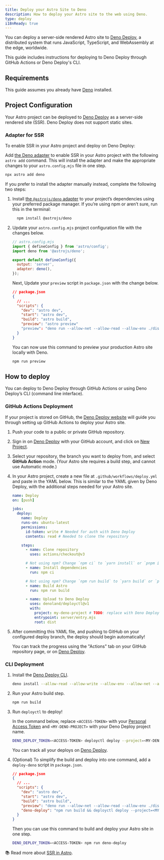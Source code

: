 ```yaml
---
title: Deploy your Astro Site to Deno
description: How to deploy your Astro site to the web using Deno.
type: deploy
i18nReady: true
---
```


You can deploy a server-side rendered Astro site to [Deno Deploy](https://deno.com/deploy), a distributed system that runs JavaScript, TypeScript, and WebAssembly at the edge, worldwide.

This guide includes instructions for deploying to Deno Deploy through GitHub Actions or Deno Deploy's CLI.

## Requirements

This guide assumes you already have [Deno](https://deno.land/) installed.

## Project Configuration

Your Astro project can be deployed to [Deno Deploy](https://deno.com/deploy) as a server-side rendered site (SSR). Deno Deploy does not support static sites.

### Adapter for SSR

To enable SSR in your Astro project and deploy on Deno Deploy:

Add [the Deno adapter][Deno adapter] to enable SSR in your Astro project with the following `astro add` command. This will install the adapter and make the appropriate changes to your `astro.config.mjs` file in one step.

```bash
npx astro add deno
```

If you prefer to install the adapter manually instead, complete the following two steps:

1. Install [the `@astrojs/deno` adapter][Deno adapter] to your project’s dependencies using your preferred package manager. If you’re using npm or aren’t sure, run this in the terminal:

    ```bash
      npm install @astrojs/deno
    ```

1. Update your `astro.config.mjs` project configuration file with the changes below.

    ```js ins={3,6-7}
    // astro.config.mjs
    import { defineConfig } from 'astro/config';
    import deno from '@astrojs/deno';

    export default defineConfig({
      output: 'server',
      adapter: deno(),
    });
    ```

    Next, Update your `preview` script in `package.json` with the change below.

    ```json del={8} ins={9}
    // package.json
    {
      // ...
      "scripts": {
        "dev": "astro dev",
        "start": "astro dev",
        "build": "astro build",
        "preview": "astro preview"
        "preview": "deno run --allow-net --allow-read --allow-env ./dist/server/entry.mjs"
      }
    }
    ```
    
    You can now use this command to preview your production Astro site locally with Deno.
    
    ```bash
    npm run preview
    ```

## How to deploy

You can deploy to Deno Deploy through GitHub Actions or using Deno Deploy’s CLI (command line interface).

### GitHub Actions Deployment

If your project is stored on GitHub, the [Deno Deploy website](https://dash.deno.com/) will guide you through setting up GitHub Actions to deploy your Astro site.

1. Push your code to a public or private GitHub repository.
2. Sign in on [Deno Deploy](https://dash.deno.com/) with your GitHub account, and click on [New Project](https://dash.deno.com).
3. Select your repository, the branch you want to deploy from, and select **GitHub Action** mode. (Your Astro site requires a build step, and cannot use Automatic mode.)
4. In your Astro project, create a new file at `.github/workflows/deploy.yml` and paste in the YAML below. This is similar to the YAML given by Deno Deploy, with the additional steps needed for your Astro site.

    ```yaml
    name: Deploy
    on: [push]

    jobs:
      deploy:
        name: Deploy
        runs-on: ubuntu-latest
        permissions:
          id-token: write # Needed for auth with Deno Deploy
          contents: read # Needed to clone the repository

        steps:
          - name: Clone repository
            uses: actions/checkout@v3

          # Not using npm? Change `npm ci` to `yarn install` or `pnpm i`
          - name: Install dependencies
            run: npm ci
    
          # Not using npm? Change `npm run build` to `yarn build` or `pnpm run build`
          - name: Build Astro
            run: npm run build

          - name: Upload to Deno Deploy
            uses: denoland/deployctl@v1
            with:
              project: my-deno-project # TODO: replace with Deno Deploy project name
              entrypoint: server/entry.mjs
              root: dist
    ```

5. After committing this YAML file, and pushing to GitHub on your configured deploy branch, the deploy should begin automatically!

   You can track the progress using the "Actions" tab on your GitHub repository page, or on [Deno Deploy](https://dash.deno.com).


### CLI Deployment

1. Install the [Deno Deploy CLI](https://deno.com/deploy/docs/deployctl).

    ```bash
    deno install --allow-read --allow-write --allow-env --allow-net --allow-run --no-check -r -f https://deno.land/x/deploy/deployctl.ts
    ```

2. Run your Astro build step.

    ```bash
    npm run build
    ```

3. Run `deployctl` to deploy!

   In the command below, replace `<ACCESS-TOKEN>` with your [Personal Access Token](https://dash.deno.com/user/access-tokens) and `<MY-DENO-PROJECT>` with your Deno Deploy project name.

    ```bash
    DENO_DEPLOY_TOKEN=<ACCESS-TOKEN> deployctl deploy --project=<MY-DENO-PROJECT> --no-static --include=./dist ./dist/server/entry.mjs
    ```
    
    You can track all your deploys on [Deno Deploy](https://dash.deno.com).

4. (Optional) To simplify the build and deploy into one command, add a `deploy-deno` script in `package.json`.

    ```json ins={9}
    // package.json
    {
      // ...
      "scripts": {
        "dev": "astro dev",
        "start": "astro dev",
        "build": "astro build",
        "preview": "deno run --allow-net --allow-read --allow-env ./dist/server/entry.mjs",
        "deno-deploy": "npm run build && deployctl deploy --project=<MY-DENO-PROJECT> --no-static --include=./dist ./dist/server/entry.mjs"
      }
    }
    ```
    
    Then you can use this command to build and deploy your Astro site in one step.
    
    ```bash
    DENO_DEPLOY_TOKEN=<ACCESS-TOKEN> npm run deno-deploy
    ```


📚 Read more about [SSR in Astro](/en/guides/server-side-rendering/).

[Deno adapter]: https://github.com/denoland/deno-astro-adapter
